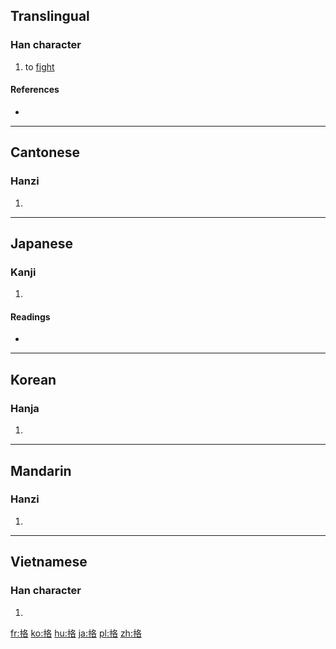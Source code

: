 ==Translingual==

===Han character===
{{Han char|rn=64|rad=手|as=06|sn=9|four=57064|canj=QHER|ids=⿰扌各}}

# to [[fight]]

====References====
* {{Han ref|kx=0430.090|dkj=12047|dj=0780.020|hdz=31874.040|uh=630C|ud=25356|bh=CEDD|bd=52957}}

----

==Cantonese==

===Hanzi===
{{yue-hanzi|jyut=[[gaak3]]|y=gaak3}}

# {{defn|lang=yue|sort=手06}}

----

==Japanese==

===Kanji===
{{ja-kanji|grade=|rs=手06}}

# {{defn|lang=ja|sort=手06}}

====Readings====
* {{ja-readings|on=[[かく]] (kaku)|kun=[[うつ]] (utsu)}}

----

==Korean==

===Hanja===
{{ko-hanja|hangeul=격|eumhun=|rv=gyeok|mr=kyŏk|y=kyek}}

# {{defn|lang=ko|sort=手06}}

----

==Mandarin==

===Hanzi===
{{cmn-hanzi|pin=[[gé]] ([[ge2]])|wg=ko<sup>2</sup>}}

# {{defn|lang=cmn|sort=手06}}

----

==Vietnamese==

===Han character===
{{vi-hantu|[[cách]], [[rắc]], [[gác]]|rs=手06}}

# {{defn|lang=vi|sort=手06}}

[[fr:挌]]
[[ko:挌]]
[[hu:挌]]
[[ja:挌]]
[[pl:挌]]
[[zh:挌]]